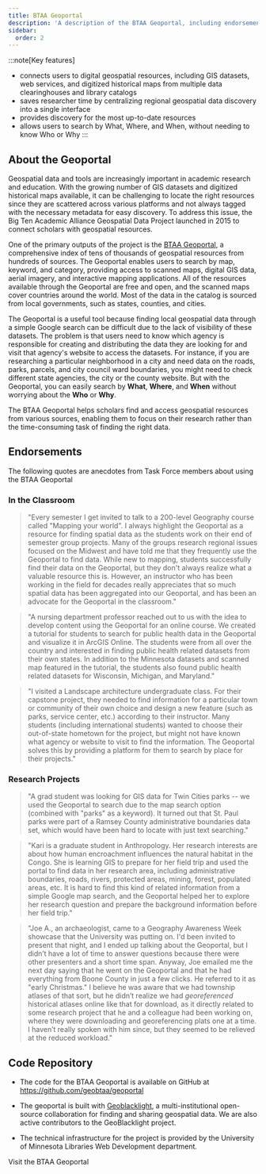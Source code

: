 ```yaml
---
title: BTAA Geoportal
description: 'A description of the BTAA Geoportal, including endorsements'
sidebar:
  order: 2
---
```



:::note[Key features]
* connects users to digital geospatial resources, including GIS datasets, web services, and digitized historical maps from multiple data clearinghouses and library catalogs
* saves researcher time by centralizing regional geospatial data discovery into a single interface
* provides discovery for the most up-to-date resources
* allows users to search by What, Where, and When, without needing to know Who or Why
:::
	
## About the Geoportal

Geospatial data and tools are increasingly important in academic research and education. With the growing number of GIS datasets and digitized historical maps available, it can be challenging to locate the right resources since they are scattered across various platforms and not always tagged with the necessary metadata for easy discovery. To address this issue, the Big Ten Academic Alliance Geospatial Data Project launched in 2015 to connect scholars with geospatial resources.

One of the primary outputs of the project is the [BTAA Geoportal](https://geo.btaa.org), a comprehensive index of tens of thousands of geospatial resources from hundreds of sources. The Geoportal enables users to search by map, keyword, and category, providing access to scanned maps, digital GIS data, aerial imagery, and interactive mapping applications. All of the resources available through the Geoportal are free and open, and the scanned maps cover countries around the world. Most of the data in the catalog is sourced from local governments, such as states, counties, and cities.

The Geoportal is a useful tool because finding local geospatial data through a simple Google search can be difficult due to the lack of visibility of these datasets. The problem is that users need to know which agency is responsible for creating and distributing the data they are looking for and visit that agency's website to access the datasets. For instance, if you are researching a particular neighborhood in a city and need data on the roads, parks, parcels, and city council ward boundaries, you might need to check different state agencies, the city or the county website. But with the Geoportal, you can easily search by **What**, **Where**, and **When** without worrying about the **Who** or **Why**.

The BTAA Geoportal helps scholars find and access geospatial resources from various sources, enabling them to focus on their research rather than the time-consuming task of finding the right data.

## Endorsements

The following quotes are anecdotes from Task Force members about using the BTAA Geoportal

### In the Classroom


>"Every semester I get invited to talk to a 200-level Geography course called "Mapping your world". I always highlight the Geoportal as a resource for finding spatial data as the students work on their end of semester group projects. Many of the groups research regional issues focused on the Midwest and have told me that they frequently use the Geoportal to find data. While new to mapping, students successfully find their data on the Geoportal, but they don't always realize what a valuable resource this is. However, an instructor who has been working in the field for decades really appreciates that so much spatial data has been aggregated into our Geoportal, and has been an advocate for the Geoportal in the classroom."

>"A nursing department professor reached out to us with the idea to develop content using the Geoportal for an online course. We created a tutorial for students to search for public health data in the Geoportal and visualize it in ArcGIS Online. The students were from all over the country and interested in finding public health related datasets from their own states. In addition to the Minnesota datasets and scanned map featured in the tutorial, the students also found public health related datasets for Wisconsin, Michigan, and Maryland."

>"I visited a Landscape architecture undergraduate class. For their capstone project, they needed to find information for a particular town or community of their own choice and design a new feature (such as parks, service center, etc.) according to their instructor. Many students (including international students) wanted to choose their out-of-state hometown for the project, but might not have known what agency or website to visit to find the information. The Geoportal solves this by providing a platform for them to search by place for their projects."

### Research Projects

>"A grad student was looking for GIS data for Twin Cities parks -- we used the Geoportal to search due to the map search option (combined with "parks" as a keyword). It turned out that St. Paul parks were part of a Ramsey County administrative boundaries data set, which would have been hard to locate with just text searching."

>"Kari is a graduate student in Anthropology. Her research interests are about how human encroachment influences the natural habitat in the Congo. She is learning GIS to prepare for her field trip and used the portal to find data in her research area, including administrative boundaries, roads, rivers, protected areas, mining, forest, populated areas, etc. It is hard to find this kind of related information from a simple Google map search, and the Geoportal helped her to explore her research question and prepare the background information before her field trip."

>"Joe A., an archaeologist, came to a Geography Awareness Week showcase that the University was putting on. I'd been invited to present that night, and I ended up talking about the Geoportal, but I didn’t have a lot of time to answer questions because there were other presenters and a short time span. Anyway, Joe emailed me the next day saying that he went on the Geoportal and that he had everything from Boone County in just a few clicks. He referred to it as "early Christmas." I believe he was aware that we had township atlases of that sort, but he didn’t realize we had *georeferenced* historical atlases online like that for download, as it directly related to some research project that he and a colleague had been working on, where they were downloading and georeferencing plats one at a time. I haven’t really spoken with him since, but they seemed to be relieved at the reduced workload."


## Code Repository

- The code for the BTAA Geoportal is available on GitHub at https://github.com/geobtaa/geoportal

- The geoportal is built with [Geoblacklight](https://geoblacklight.org), a multi-institutional open-source collaboration for finding and sharing geospatial data. We are also active contributors to the GeoBlacklight project.

- The technical infrastructure for the project is provided by the University of Minnesota Libraries Web Development department.

<LinkButton href="https://geo.btaa.org">Visit the BTAA Geoportal</LinkButton>